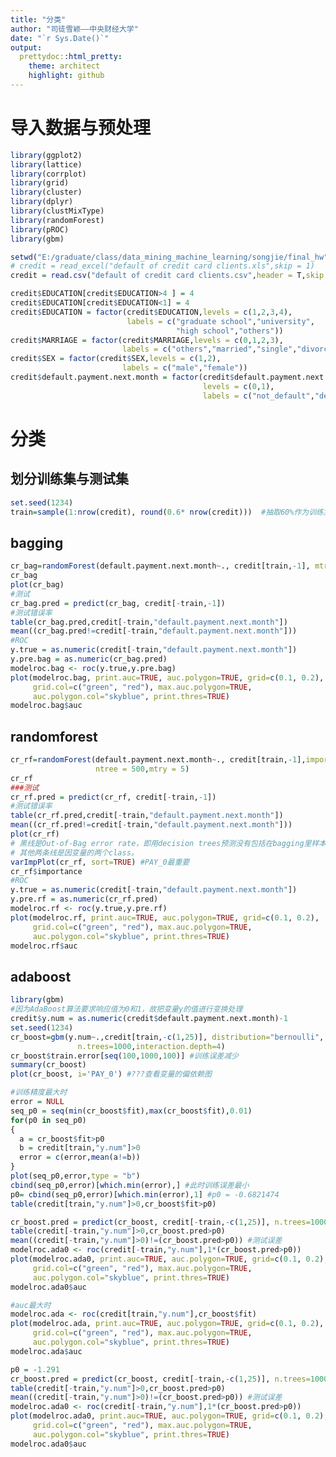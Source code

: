 ---
title: "分类"
author: "司徒雪颖——中央财经大学"
date: "`r Sys.Date()`"
output:
  prettydoc::html_pretty:
    theme: architect
    highlight: github
---

# 导入数据与预处理
```{r,warning=FALSE,message=FALSE}
library(ggplot2)
library(lattice)
library(corrplot)
library(grid)
library(cluster)
library(dplyr)
library(clustMixType)
library(randomForest)
library(pROC)  
library(gbm)

setwd("E:/graduate/class/data_mining_machine_learning/songjie/final_hw")
# credit = read_excel("default of credit card clients.xls",skip = 1)
credit = read.csv("default of credit card clients.csv",header = T,skip = 1)

credit$EDUCATION[credit$EDUCATION>4 ] = 4
credit$EDUCATION[credit$EDUCATION<1] = 4
credit$EDUCATION = factor(credit$EDUCATION,levels = c(1,2,3,4),
                          labels = c("graduate school","university",
                                     "high school","others"))
credit$MARRIAGE = factor(credit$MARRIAGE,levels = c(0,1,2,3),
                         labels = c("others","married","single","divorce"))
credit$SEX = factor(credit$SEX,levels = c(1,2),
                         labels = c("male","female"))
credit$default.payment.next.month = factor(credit$default.payment.next.month,
                                           levels = c(0,1),
                                           labels = c("not_default","default"))
```


# 分类

## 划分训练集与测试集
```{r,warning=FALSE,message=FALSE}
set.seed(1234)  
train=sample(1:nrow(credit), round(0.6* nrow(credit)))  #抽取60%作为训练集
```
## bagging
```{r,warning=FALSE,message=FALSE}
cr_bag=randomForest(default.payment.next.month~., credit[train,-1], mtry=ncol(credit[,-1])-1)  
cr_bag
plot(cr_bag)
#测试
cr_bag.pred = predict(cr_bag, credit[-train,-1])
#测试错误率
table(cr_bag.pred,credit[-train,"default.payment.next.month"])
mean((cr_bag.pred!=credit[-train,"default.payment.next.month"]))
#ROC
y.true = as.numeric(credit[-train,"default.payment.next.month"])
y.pre.bag = as.numeric(cr_bag.pred)
modelroc.bag <- roc(y.true,y.pre.bag)  
plot(modelroc.bag, print.auc=TRUE, auc.polygon=TRUE, grid=c(0.1, 0.2),  
     grid.col=c("green", "red"), max.auc.polygon=TRUE,  
     auc.polygon.col="skyblue", print.thres=TRUE)  
modelroc.bag$auc
```


## randomforest
```{r,warning=FALSE,message=FALSE}
cr_rf=randomForest(default.payment.next.month~., credit[train,-1],importance=T,
                   ntree = 500,mtry = 5)
cr_rf
###测试
cr_rf.pred = predict(cr_rf, credit[-train,-1])
#测试错误率
table(cr_rf.pred,credit[-train,"default.payment.next.month"])
mean((cr_rf.pred!=credit[-train,"default.payment.next.month"])) 
plot(cr_rf)
# 黑线是Out-of-Bag error rate，即用decision trees预测没有包括在bagging里样本的error
# 其他两条线是因变量的两个class。
varImpPlot(cr_rf, sort=TRUE) #PAY_0最重要
cr_rf$importance
#ROC
y.true = as.numeric(credit[-train,"default.payment.next.month"])
y.pre.rf = as.numeric(cr_rf.pred)
modelroc.rf <- roc(y.true,y.pre.rf)  
plot(modelroc.rf, print.auc=TRUE, auc.polygon=TRUE, grid=c(0.1, 0.2),  
     grid.col=c("green", "red"), max.auc.polygon=TRUE,  
     auc.polygon.col="skyblue", print.thres=TRUE)  
modelroc.rf$auc
```

## adaboost
```{r,warning=FALSE,message=FALSE}
library(gbm)
#因为AdaBoost算法要求响应值为0和1，故把变量y的值进行变换处理
credit$y.num = as.numeric(credit$default.payment.next.month)-1
set.seed(1234)
cr_boost=gbm(y.num~.,credit[train,-c(1,25)], distribution="bernoulli", 
               n.trees=1000,interaction.depth=4)
cr_boost$train.error[seq(100,1000,100)] #训练误差减少
summary(cr_boost)
plot(cr_boost, i='PAY_0') #???查看变量的偏依赖图

#训练精度最大时
error = NULL
seq_p0 = seq(min(cr_boost$fit),max(cr_boost$fit),0.01)
for(p0 in seq_p0)
{
  a = cr_boost$fit>p0
  b = credit[train,"y.num"]>0
  error = c(error,mean(a!=b))
}
plot(seq_p0,error,type = "b")
cbind(seq_p0,error)[which.min(error),] #此时训练误差最小
p0= cbind(seq_p0,error)[which.min(error),1] #p0 = -0.6821474
table(credit[train,"y.num"]>0,cr_boost$fit>p0)

cr_boost.pred = predict(cr_boost, credit[-train,-c(1,25)], n.trees=1000)
table(credit[-train,"y.num"]>0,cr_boost.pred>p0)
mean((credit[-train,"y.num"]>0)!=(cr_boost.pred>p0)) #测试误差
modelroc.ada0 <- roc(credit[-train,"y.num"],1*(cr_boost.pred>p0))
plot(modelroc.ada0, print.auc=TRUE, auc.polygon=TRUE, grid=c(0.1, 0.2),
     grid.col=c("green", "red"), max.auc.polygon=TRUE,
     auc.polygon.col="skyblue", print.thres=TRUE)
modelroc.ada0$auc

#auc最大时
modelroc.ada <- roc(credit[train,"y.num"],cr_boost$fit)  
plot(modelroc.ada, print.auc=TRUE, auc.polygon=TRUE, grid=c(0.1, 0.2),  
     grid.col=c("green", "red"), max.auc.polygon=TRUE,  
     auc.polygon.col="skyblue", print.thres=TRUE)  
modelroc.ada$auc

p0 = -1.291
cr_boost.pred = predict(cr_boost, credit[-train,-c(1,25)], n.trees=1000)
table(credit[-train,"y.num"]>0,cr_boost.pred>p0)
mean((credit[-train,"y.num"]>0)!=(cr_boost.pred>p0)) #测试误差
modelroc.ada0 <- roc(credit[-train,"y.num"],1*(cr_boost.pred>p0))
plot(modelroc.ada0, print.auc=TRUE, auc.polygon=TRUE, grid=c(0.1, 0.2),
     grid.col=c("green", "red"), max.auc.polygon=TRUE,
     auc.polygon.col="skyblue", print.thres=TRUE)
modelroc.ada0$auc
```
